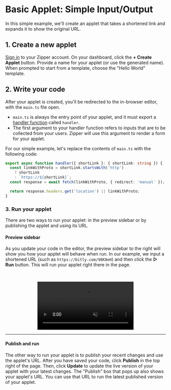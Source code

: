 # Basic Applet: Simple Input/Output

In this simple example, we'll create an applet that takes a shortened link and expands it to show the original URL.

## 1. Create a new applet

[Sign in](https://zipper.dev/auth/signin) to your Zipper account. On your dashboard, click the **+ Create Applet** button. Provide a name for your applet (or use the generated name). When prompted to start from a template, choose the "Hello World" template.

## 2. Write your code

After your applet is created, you'll be redirected to the in-browser editor, with the `main.ts` file open.

* `main.ts` is always the entry point of your applet, and it must export a [handler function](/building-applets/handler-functions) called `handler`.
* The first argument to your handler function refers to inputs that are to be collected from your users. Zipper will use this argument to render a form for your applet.

For our simple example, let's replace the contents of `main.ts` with the following code:

```typescript
export async function handler({ shortLink }: { shortLink: string }) {
  const linkWithProto = shortLink.startsWith('http')
    ? shortLink
    : `https://${shortLink}`;
  const response = await fetch(linkWithProto, { redirect: 'manual' });

  return response.headers.get('location') || linkWithProto;
}
```

### 3. Run your applet

There are two ways to run your applet: in the preview sidebar or by publishing the applet and using its URL.

#### Preview sidebar

As you update your code in the editor, the preview sidebar to the right will show you how your applet will behave when run. In our example, we input a shortened URL (such as `https://bitly.com/98K8eH`) and then click the **▷ Run** button. This will run your applet right there in the page.

&nbsp;

<div align="center">
<video autoPlay controls muted playsinline width="60%">
  <source src="/docs/videos/url-unshortener.mp4" type="video/mp4" />
  Your browser does not support the video tag.
</video>
</div>

---

#### Publish and run

The other way to run your applet is to publish your recent changes and use the applet's URL. After you have saved your code, click **Publish** in the top right of the page. Then, click **Update** to update the live version of your applet with your latest changes. The "Publish" box that pops up also shows your applet's URL. You can use that URL to run the latest published version of your applet.
